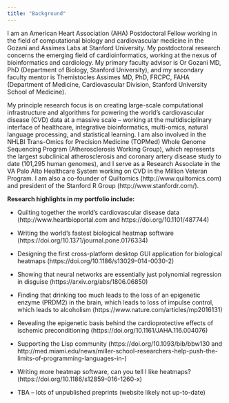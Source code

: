```yaml
---
title: "Background"
---
```


I am an American Heart Association (AHA) Postdoctoral Fellow working in the field of computational biology and cardiovascular medicine in the Gozani and Assimes Labs at Stanford University. My postdoctoral research concerns the emerging field of cardioinformatics, working at the nexus of bioinformatics and cardiology. My primary faculty advisor is Or Gozani MD, PhD (Department of Biology, Stanford University), and my secondary faculty mentor is Themistocles Assimes MD, PhD, FRCPC, FAHA (Department of Medicine, Cardiovascular Division, Stanford University School of Medicine). 

My principle research focus is on creating large-scale computational infrastructure and algorithms for powering the world's cardiovascular disease (CVD) data at a massive scale -- working at the multidisciplinary interface of healthcare, integrative bioinformatics, multi-omics, natural language processing, and statistical learning. I am also involved in the NHLBI Trans-Omics for Precision Medicine (TOPMed) Whole Genome Sequencing Program (Atherosclerosis Working Group), which represents the largest subclinical atherosclerosis and coronary artery disease study to date (101,295 human genomes), and I serve as a Research Associate in the VA Palo Alto Healthcare System working on CVD in the Million Veteran Program. I am also a co-founder of Quiltomics (http://www.quiltomics.com) and president of the Stanford R Group (http://www.stanfordr.com/).

**Research highlights in my portfolio include:**

- Quilting together the world's cardiovascular disease data (http://www.heartbioportal.com and https://doi.org/10.1101/487744)

- Writing the world's fastest biological heatmap software (https://doi.org/10.1371/journal.pone.0176334)

- Designing the first cross-platform desktop GUI application for biological heatmaps (https://doi.org/10.1186/s13029-014-0030-2)

- Showing that neural networks are essentially just polynomial regression in disguise (https://arxiv.org/abs/1806.06850)

- Finding that drinking too much leads to the loss of an epigenetic enzyme (PRDM2) in the brain, which leads to loss of impulse control, which leads to alcoholism (https://www.nature.com/articles/mp2016131)

- Revealing the epigenetic basis behind the cardioprotective effects of ischemic preconditioning (https://doi.org/10.1161/JAHA.116.004076)

- Supporting the Lisp community (https://doi.org/10.1093/bib/bbw130 and http://med.miami.edu/news/miller-school-researchers-help-push-the-limits-of-programming-languages-in-)

- Writing more heatmap software, can you tell I like heatmaps? (https://doi.org/10.1186/s12859-016-1260-x)

- TBA -- lots of unpublished preprints (website likely not up-to-date)
